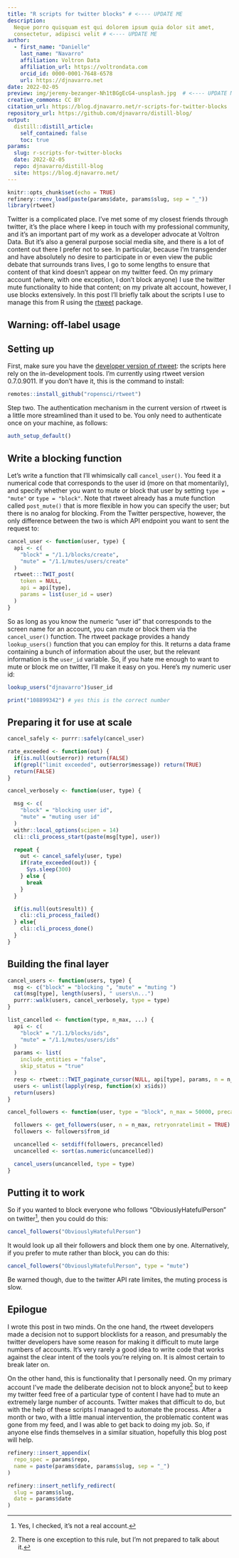 ```yaml
---
title: "R scripts for twitter blocks" # <---- UPDATE ME
description:
  Neque porro quisquam est qui dolorem ipsum quia dolor sit amet, 
  consectetur, adipisci velit # <---- UPDATE ME
author:
  - first_name: "Danielle"
    last_name: "Navarro"
    affiliation: Voltron Data
    affiliation_url: https://voltrondata.com
    orcid_id: 0000-0001-7648-6578
    url: https://djnavarro.net
date: 2022-02-05
preview: img/jeremy-bezanger-Nh1tBGgEcG4-unsplash.jpg  # <---- UPDATE ME 
creative_commons: CC BY
citation_url: https://blog.djnavarro.net/r-scripts-for-twitter-blocks 
repository_url: https://github.com/djnavarro/distill-blog/
output:
  distill::distill_article:
    self_contained: false
    toc: true
params:
  slug: r-scripts-for-twitter-blocks
  date: 2022-02-05
  repo: djnavarro/distill-blog
  site: https://blog.djnavarro.net/
---
```


<!----

checklist:
  - check the "update me" messages in YAML above
  - initialise the _renv folder with refinery::renv_new("name of post folder")
  - populate the lockfile with refinery::renv_snapshot("name of post folder")
  - update the _renv folder from snapshot with refinery::restore("name of post folder")

---->


<!--------------- setup post ----------------->

```r
knitr::opts_chunk$set(echo = TRUE)
refinery::renv_load(paste(params$date, params$slug, sep = "_"))
library(rtweet)
```


<!--------------- post ----------------->

Twitter is a complicated place. I've met some of my closest friends through twitter, it's the place where I keep in touch with my professional community, and it's an important part of my work as a developer advocate at Voltron Data. But it's also a general purpose social media site, and there is a lot of content out there I prefer not to see. In particular, because I'm transgender and have absolutely no desire to participate in or even view the public debate that surrounds trans lives, I go to some lengths to ensure that content of that kind doesn't appear on my twitter feed. On my primary account (where, with one exception, I don't block anyone) I use the twitter mute functionality to hide that content; on my private alt account, however, I use blocks extensively. In this post I'll briefly talk about the scripts I use to manage this from R using the [rtweet](https://docs.ropensci.org/rtweet/) package.

## Warning: off-label usage


## Setting up

First, make sure you have the [developer version of rtweet](https://github.com/ropensci/rtweet): the scripts here rely on the in-development tools. I'm currently using rtweet version 0.7.0.9011. If you don't have it, this is the command to install:

```r
remotes::install_github("ropensci/rtweet")
```

Step two. The authentication mechanism in the current version of rtweet is a little more streamlined than it used to be. You only need to authenticate once on your machine, as follows: 

```r
auth_setup_default()
```

## Write a blocking function

Let's write a function that I'll whimsically call `cancel_user()`. You feed it a numerical code that corresponds to the user id (more on that momentarily), and specify whether you want to mute or block that user by setting `type = "mute"` or `type = "block"`. Note that rtweet already has a mute function called `post_mute()` that is more flexible in how you can specify the user; but there is no analog for blocking. From the Twitter perspective, however, the only difference between the two is which API endpoint you want to sent the request to:

```r
cancel_user <- function(user, type) {
  api <- c(
    "block" = "/1.1/blocks/create",
    "mute" = "/1.1/mutes/users/create"
  )
  rtweet:::TWIT_post(
    token = NULL,
    api = api[type],
    params = list(user_id = user)
  )
}
```

So as long as you know the numeric "user id" that corresponds to the screen name for an account, you can mute or block them via the `cancel_user()` function. The rtweet package provides a handy `lookup_users()` function that you can employ for this. It returns a data frame containing a bunch of information about the user, but the relevant information is the `user_id` variable. So, if you hate me enough to want to mute or block me on twitter, I'll make it easy on you. Here's my numeric user id:

```r
lookup_users("djnavarro")$user_id
```
```r
print("108899342") # yes this is the correct number
```


## Preparing it for use at scale

```r
cancel_safely <- purrr::safely(cancel_user)

rate_exceeded <- function(out) {
  if(is.null(out$error)) return(FALSE)
  if(grepl("limit exceeded", out$error$message)) return(TRUE)
  return(FALSE)
}

cancel_verbosely <- function(user, type) {

  msg <- c(
    "block" = "blocking user id",
    "mute" = "muting user id"
  )
  withr::local_options(scipen = 14)
  cli::cli_process_start(paste(msg[type], user))

  repeat {
    out <- cancel_safely(user, type)
    if(rate_exceeded(out)) {
      Sys.sleep(300)
    } else {
      break
    }
  }

  if(is.null(out$result)) {
    cli::cli_process_failed()
  } else{
    cli::cli_process_done()
  }
}
```

## Building the final layer

```r
cancel_users <- function(users, type) {
  msg <- c("block" = "blocking ", "mute" = "muting ")
  cat(msg[type], length(users), " users\n...")
  purrr::walk(users, cancel_verbosely, type = type)
}

list_cancelled <- function(type, n_max, ...) {
  api <- c(
    "block" = "/1.1/blocks/ids",
    "mute" = "/1.1/mutes/users/ids"
  )
  params <- list(
    include_entities = "false",
    skip_status = "true"
  )
  resp <- rtweet:::TWIT_paginate_cursor(NULL, api[type], params, n = n_max, ...)
  users <- unlist(lapply(resp, function(x) x$ids))
  return(users)
}

cancel_followers <- function(user, type = "block", n_max = 50000, precancelled = numeric(0)) {

  followers <- get_followers(user, n = n_max, retryonratelimit = TRUE)
  followers <- followers$from_id

  uncancelled <- setdiff(followers, precancelled)
  uncancelled <- sort(as.numeric(uncancelled))

  cancel_users(uncancelled, type = type)
}
```


## Putting it to work

So if you wanted to block everyone who follows "ObviouslyHatefulPerson" on twitter^[Yes, I checked, it's not a real account.], then you could do this:

```r
cancel_followers("ObviouslyHatefulPerson")
```

It would look up all their followers and block them one by one. Alternatively, if you prefer to mute rather than block, you can do this:

```r
cancel_followers("ObviouslyHatefulPerson", type = "mute")
```

Be warned though, due to the twitter API rate limites, the muting process is slow. 

## Epilogue

I wrote this post in two minds. On the one hand, the rtweet developers made a decision not to support blocklists for a reason, and presumably the twitter developers have some reason for making it difficult to mute large numbers of accounts. It's very rarely a good idea to write code that works against the clear intent of the tools you're relying on. It is almost certain to break later on.

On the other hand, this is functionality that I personally need. On my primary account I've made the deliberate decision not to block anyone^[There is one exception to this rule, but I'm not prepared to talk about it.] but to keep my twitter feed free of a particular type of content I have had to mute an extremely large number of accounts. Twitter makes that difficult to do, but with the help of these scripts I managed to automate the process. After a month or two, with a little manual intervention, the problematic content was gone from my feed, and I was able to get back to doing my job. So, if anyone else finds themselves in a similar situation, hopefully this blog post will help. 


<!--------------- appendices ----------------->

```r
refinery::insert_appendix(
  repo_spec = params$repo, 
  name = paste(params$date, params$slug, sep = "_")
)
```


<!--------------- miscellanea ----------------->

```r
refinery::insert_netlify_redirect(
  slug = params$slug, 
  date = params$date
)
```



